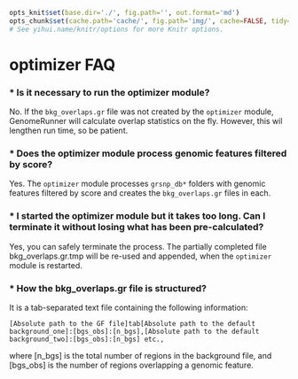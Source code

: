 ```r

opts_knit$set(base.dir='./', fig.path='', out.format='md')
opts_chunk$set(cache.path='cache/', fig.path='img/', cache=FALSE, tidy=TRUE, fig.keep='high', echo=TRUE, dpi=300, out.width=700, prompt=FALSE, comment='##', results='markup', eval=FALSE)
# See yihui.name/knitr/options for more Knitr options.
```

optimizer FAQ
========================================================

### * Is it necessary to run the optimizer module?

No. If the `bkg_overlaps.gr` file was not created by the `optimizer` module, GenomeRunner will calculate overlap statistics on the fly. However, this wil lengthen run time, so be patient.

### * Does the optimizer module process genomic features filtered by score?

Yes. The `optimizer` module processes `grsnp_db*` folders with genomic features filtered by score and creates the `bkg_overlaps.gr` files in each.

### * I started the optimizer module but it takes too long. Can I terminate it without losing what has been pre-calculated?

Yes, you can safely terminate the process. The partially completed file bkg_overlaps.gr.tmp will be re-used and appended, when the `optimizer` module is restarted.

### * How the bkg_overlaps.gr file is structured?

It is a tab-separated text file containing the following information:
```
[Absolute path to the GF file]tab[Absolute path to the default background_one]:[bgs_obs]:[n_bgs],[Absolute path to the default background_two]:[bgs_obs]:[n_bgs] etc.,
```
where [n_bgs] is the total number of regions in the background file, and [bgs_obs] is the number of regions overlapping a genomic feature.